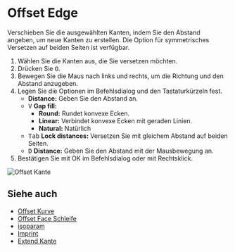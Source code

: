 
# Offset Edge

<Reference shortcut="O" command="Offset Edge" button="" />

Verschieben Sie die ausgewählten Kanten, indem Sie den Abstand angeben, um neue Kanten zu erstellen. Die Option für symmetrisches Versetzen auf beiden Seiten ist verfügbar.

1. Wählen Sie die Kanten aus, die Sie versetzen möchten.
2. Drücken Sie <kbd>O</kbd>.
3. Bewegen Sie die Maus nach links und rechts, um die Richtung und den Abstand anzugeben.
4. Legen Sie die Optionen im Befehlsdialog und den Tastaturkürzeln fest.
   - **Distance:** Geben Sie den Abstand an.
   - <kbd>V</kbd> **Gap fill:**
        - **Round:** Rundet konvexe Ecken.
        - **Linear:** Verbindet konvexe Ecken mit geraden Linien.
        - **Natural:** Natürlich
   - <kbd>Tab</kbd> **Lock distances:** Versetzen Sie mit gleichem Abstand auf beiden Seiten.
   - <kbd>D</kbd> **Distance:** Geben Sie den Abstand mit der Mausbewegung an.
5. Bestätigen Sie mit OK im Befehlsdialog oder mit Rechtsklick.

![Offset Kante](/img/offset-edge.gif)

## Siehe auch
- [Offset Kurve](./offset-curve)
- [Offset Face Schleife](./offset-face-loop)
- [isoparam](./isoparam)
- [Imprint](./imprint)
- [Extend Kante](./extend-edge)

